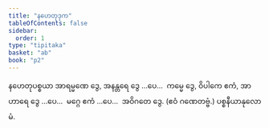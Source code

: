 ```yaml
---
title: "နဟေတုဒုက"
tableOfContents: false
sidebar:
  order: 1
type: "tipitaka"
basket: "ab"
book: "p2"
---
```



<DynamicBreadcrumb />

<Division number="95" book="p2" e="ch" v="38" p="37">

<Paragraph number="254" book="p2">
နဟေတုပစ္စယာ အာရမ္မဏေ ဒွေ, အနန္တရေ ဒွေ …ပေ…  ကမ္မေ ဒွေ, ဝိပါကေ ဧကံ, အာဟာရေ ဒွေ …ပေ…  မဂ္ဂေ ဧကံ …ပေ…  အဝိဂတေ ဒွေ. (ဧဝံ ဂဏေတဗ္ဗံ.)

</Paragraph>
</Division>

<Paragraph number="255" type="center" book="p2">
ပစ္စနီယာနုလောမံ.
</Paragraph>